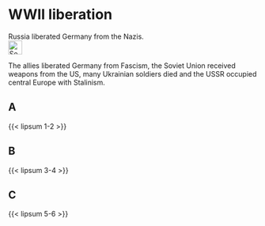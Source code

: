 # WWII liberation {#sec-ww2-liberation}

::: {.callout-caution title="Myth"}
Russia liberated Germany from the Nazis.
[<br>![Search for topic in EUvsDisinfo](../all_common_img/EUvsDisinfo_400x240.jpg){height=2em}](https://euvsdisinfo.eu/disinformation-cases/?text=WWII%20(liberation%7Cliberate)&sort=relevance)
:::

::: {.callout-tip title="Truth"}
The allies liberated Germany from Fascism, the Soviet Union received weapons from the US, many Ukrainian soldiers died and the USSR occupied central Europe with Stalinism.
:::

## A

{{< lipsum 1-2 >}}

## B

{{< lipsum 3-4 >}}

## C

{{< lipsum 5-6 >}}


